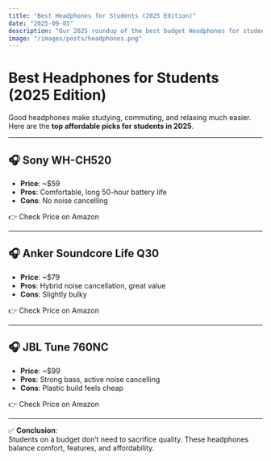 ```yaml
---
title: "Best Headphones for Students (2025 Edition)"
date: "2025-09-05"
description: "Our 2025 roundup of the best budget Headphones for students — affordable, reliable, and built for study."
image: "/images/posts/headphones.png"
---
```


# Best Headphones for Students (2025 Edition)

Good headphones make studying, commuting, and relaxing much easier. Here are the **top affordable picks for students in 2025**.

---

## 🎧 Sony WH-CH520

- **Price**: ~$59
- **Pros**: Comfortable, long 50-hour battery life
- **Cons**: No noise cancelling

👉 <AffiliateLink asin="B0F6PLQ93N">Check Price on Amazon</AffiliateLink>

---

## 🎧 Anker Soundcore Life Q30

- **Price**: ~$79
- **Pros**: Hybrid noise cancellation, great value
- **Cons**: Slightly bulky

👉 <AffiliateLink asin="B0F6PLQ93N">Check Price on Amazon</AffiliateLink>

---

## 🎧 JBL Tune 760NC

- **Price**: ~$99
- **Pros**: Strong bass, active noise cancelling
- **Cons**: Plastic build feels cheap

👉 <AffiliateLink asin="B0F6PLQ93N">Check Price on Amazon</AffiliateLink>

---

✅ **Conclusion**:  
Students on a budget don’t need to sacrifice quality. These headphones balance comfort, features, and affordability.
